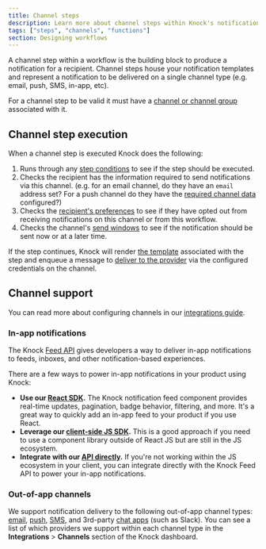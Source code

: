 ```yaml
---
title: Channel steps
description: Learn more about channel steps within Knock's notification engine.
tags: ["steps", "channels", "functions"]
section: Designing workflows
---
```


A channel step within a workflow is the building block to produce a notification for a recipient. Channel steps house your notification templates and represent a notification to be delivered on a single channel type (e.g. email, push, SMS, in-app, etc).

For a channel step to be valid it must have a [channel or channel group](/integrations/overview#channel-specific-features) associated with it.

## Channel step execution

When a channel step is executed Knock does the following:

1. Runs through any [step conditions](/designing-workflows/step-conditions) to see if the step should be executed.
2. Checks the recipient has the information required to send notifications via this channel. (e.g. for an email channel, do they have an `email` address set? For a push channel do they have the [required channel data](/send-notifications/setting-channel-data) configured?)
3. Checks the [recipient's preferences](/concepts/preferences) to see if they have opted out from receiving notifications on this channel or from this workflow.
4. Checks the channel's [send windows](/designing-workflows/send-windows) to see if the notification should be sent now or at a later time.

If the step continues, Knock will render [the template](/designing-workflows/template-editor) associated with the step and enqueue a message to [deliver to the provider](/send-notifications/delivering-notifications) via the configured credentials on the channel.

## Channel support

You can read more about configuring channels in our [integrations guide](/integrations/overview).

### In-app notifications

The Knock [Feed API](/reference#feeds) gives developers a way to deliver in-app notifications to feeds, inboxes, and other notification-based experiences.

There are a few ways to power in-app notifications in your product using Knock:

- **Use our [React SDK](https://github.com/knocklabs/javascript/tree/main/packages/react).** The Knock notification feed component provides real-time updates, pagination, badge behavior, filtering, and more. It's a great way to quickly add an in-app feed to your product if you use React.
- **Leverage our [client-side JS SDK](https://github.com/knocklabs/javascript/tree/main/packages/client).** This is a good approach if you need to use a component library outside of React JS but are still in the JS ecosystem.
- **Integrate with our [API directly](/reference#feeds).** If you're not working within the JS ecosystem in your client, you can integrate directly with the Knock Feed API to power your in-app notifications.

### Out-of-app channels

We support notification delivery to the following out-of-app channel types: [email](/integrations/email/overview), [push](/integrations/push/overview), [SMS](/integrations/sms/overview), and 3rd-party [chat apps](/integrations/chat/overview) (such as Slack). You can see a list of which providers we support within each channel type in the **Integrations** > **Channels** section of the Knock dashboard.
